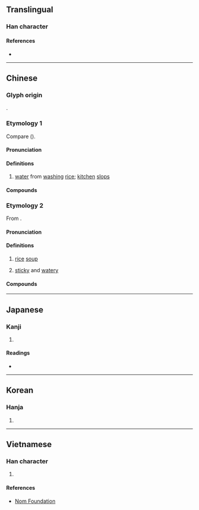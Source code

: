 {{character info/new}}
==Translingual==

===Han character===
{{Han char|rn=85|rad=水|as=05|sn=8|four=34170|canj=ETM|ids=⿰氵甘}}

====References====
* {{Han ref|kx=0616.100|dkj=17289|dj=1010.010|hdz=31580.010|uh=6CD4|ud=27860|bh=CCF4|bd=52468}}

----

==Chinese==
{{zh-forms}}

===Glyph origin===
{{Han etym}}
{{Han compound|水|甘|ls=psc|c1=s|c2=p|t1=water}}.

===Etymology 1===
Compare {{cog|vi|cơm||cooked rice}} ({{zh-ref|Ferlus, 2010}}).

====Pronunciation====
{{zh-pron
|m=gān
|c=gam1
|h=pfs=
|md=
|mn=kam
|mn-t=gam1
|w=1koe
|mc=y
|oc=y
|cat=n
}}

====Definitions====
{{zh-hanzi}}

# [[water]] from [[washing]] [[rice]]; [[kitchen]] [[slops]]

====Compounds====
{{zh-der|泔水|泔水桶|泔淡|米泔水|泔腳}}

===Etymology 2===
{{zh-forms|alt=飲,湆}}
From {{och-l|飲|id=1|to drink}}.

====Pronunciation====
{{zh-pron
|mb=ǎing
|md=āng
|mn=ám
|mn-t=am2
|cat=n,mn:a
}}

====Definitions====
{{zh-hanzi}}

# {{lb|zh|Min}} [[rice]] [[soup]]
# {{lb|zh|Xiamen|&|Taiwanese Hokkien|figurative}} [[sticky]] and [[watery]]

====Compounds====
{{zh-der|泔糜|潘泔|泔湯|泔漿|泔腫|泔籬仔|泔滯|泔屎|泔湯屎}}

----

==Japanese==

===Kanji===
{{ja-kanji|grade=|rs=水05}}

# {{defn|lang=ja|sort=水05}}

====Readings====
* {{ja-readings|on=[[かん]] (kan), [[ごん]] (gon)|kun=}}

----

==Korean==

===Hanja===
{{ko-hanja|hangeul=검|eumhun=|rv=geom|mr=kŏm|y=kem}}

# {{defn|lang=ko|sort=水05}}

----

==Vietnamese==

===Han character===
{{vi-readings|rs=水05|hanviet=cam}}

# {{defn|lang=vi|sort=水05}}

====References====
* [http://nomfoundation.org/common/nom_details.php?codepoint=6cd4 Nom Foundation]